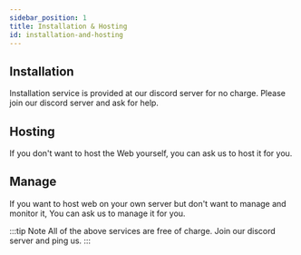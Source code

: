 ```yaml
---
sidebar_position: 1
title: Installation & Hosting
id: installation-and-hosting
---
```


## Installation

Installation service is provided at our discord server for no charge. Please join our discord server and ask for help.

## Hosting

If you don't want to host the Web yourself, you can ask us to host it for you.

## Manage

If you want to host web on your own server but don't want to manage and monitor it, You can ask us to manage it for you. 

:::tip Note
All of the above services are free of charge. Join our discord server and ping us.
:::
